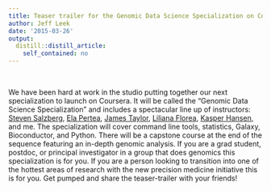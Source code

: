 ```yaml
---
title: Teaser trailer for the Genomic Data Science Specialization on Coursera
author: Jeff Leek
date: '2015-03-26'
output:
  distill::distill_article:
    self_contained: no
---
```


&nbsp;

We have been hard at work in the studio putting together our next specialization to launch on Coursera. It will be called the "Genomic Data Science Specialization" and includes a spectacular line up of instructors: [Steven Salzberg](http://salzberg-lab.org/), [Ela Pertea](http://ccb.jhu.edu/people/mpertea/), [James Taylor](http://jamestaylor.org/), [Liliana Florea](http://ccb.jhu.edu/people/florea/), [Kasper Hansen](http://www.hansenlab.org/), and me. The specialization will cover command line tools, statistics, Galaxy, Bioconductor, and Python. There will be a capstone course at the end of the sequence featuring an in-depth genomic analysis. If you are a grad student, postdoc, or principal investigator in a group that does genomics this specialization is for you. If you are a person looking to transition into one of the hottest areas of research with the new precision medicine initiative this is for you. Get pumped and share the teaser-trailer with your friends!
